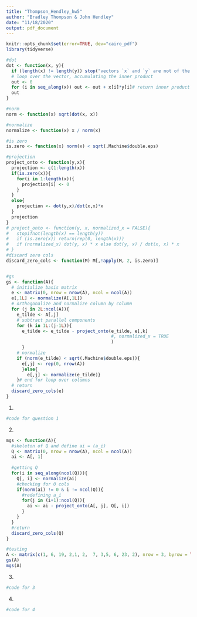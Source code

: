 ```yaml
---
title: "Thompson_Hendley_hw5"
author: "Bradley Thompson & John Hendley"
date: "11/18/2020"
output: pdf_document
---
```


```r
knitr::opts_chunk$set(error=TRUE, dev="cairo_pdf")
library(tidyverse)
```

```r
#dot
dot <- function(x, y){
  if (length(x) != length(y)) stop("vectors `x` and `y` are not of the same length.")
  # loop over the vector, accumulating the inner product
  out <- 0 
  for (i in seq_along(x)) out <- out + x[i]*y[i]# return inner product
  out
}

#norm 
norm <- function(x) sqrt(dot(x, x))

#normalize
normalize <- function(x) x / norm(x)

#is zero
is.zero <- function(x) norm(x) < sqrt(.Machine$double.eps)

#projection
project_onto <- function(y,x){
  projection <- c(1:length(x))
  if(is.zero(x)){
    for(i in 1:length(x)){
      projection[i] <- 0
    }
  }
  else{
    projection <- dot(y,x)/dot(x,x)*x
  }
  projection
}
# project_onto <- function(y, x, normalized_x = FALSE){
#   stopifnot(length(x) == length(y))
#   if (is.zero(x)) return(rep(0, length(x)))
#   if (normalized_x) dot(y, x) * x else dot(y, x) / dot(x, x) * x
# }
#discard zero cols
discard_zero_cols <- function(M) M[,!apply(M, 2, is.zero)]


#gs
gs <- function(A){
  # initialize basis matrix
  e <- matrix(0, nrow = nrow(A), ncol = ncol(A))
  e[,1L] <- normalize(A[,1L])
  # orthogonalize and normalize column by column
  for (j in 2L:ncol(A)){
    e_tilde <- A[,j]
    # subtract parallel components
    for (k in 1L:(j-1L)){
      e_tilde <- e_tilde - project_onto(e_tilde, e[,k]
                                        #, normalized_x = TRUE
                                        )
      }
    # normalize
    if (norm(e_tilde) < sqrt(.Machine$double.eps)){
      e[,j] <- rep(0, nrow(A))
      }else{
        e[,j] <- normalize(e_tilde)}
    }# end for loop over columns
  # return
  discard_zero_cols(e)
}
```

1)
```r
#code for question 1
```

2)
```r
mgs <- function(A){
  #skeleton of Q and define ai = (a_i)
  Q <- matrix(0, nrow = nrow(A), ncol = ncol(A))
  ai <- A[, 1]
  
  #getting Q
  for(i in seq_along(ncol(Q))){
    Q[, i] <- normalize(ai)
    #checking for 0 cols
    if(norm(ai) != 0 & i != ncol(Q)){
      #redefining a_i
      for(j in (i+1):ncol(Q)){
        ai <- ai - project_onto(A[, j], Q[, i])
      }
    }
  }
  #return
  discard_zero_cols(Q)
}

#testing
A <- matrix(c(1, 6, 19, 2,1, 2,  7, 3,5, 6, 23, 2), nrow = 3, byrow = TRUE)
gs(A)
mgs(A)
```

3)
```r
#code for 3
```

4)
```r
#code for 4
```

